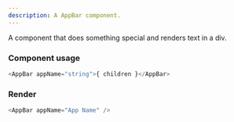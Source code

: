 ```yaml
---
description: A AppBar component.
---
```



A component that does something special and renders text in a div.

### Component usage

```js
<AppBar appName="string">{ children }</AppBar>
```

### Render

```js live
<AppBar appName="App Name" />
```
